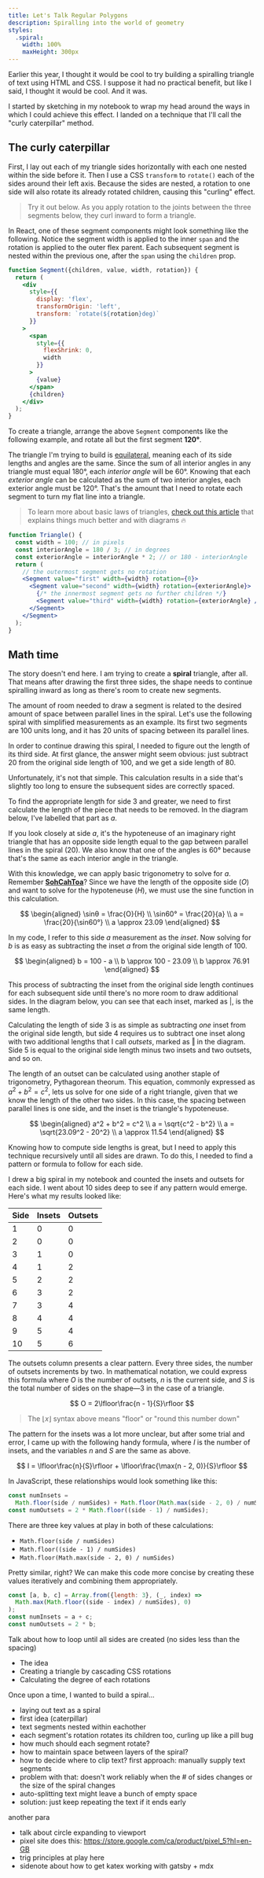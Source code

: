 ```yaml
---
title: Let's Talk Regular Polygons
description: Spiralling into the world of geometry
styles:
  .spiral:
    width: 100%
    maxHeight: 300px
---
```


Earlier this year, I thought it would be cool to try building a spiralling triangle of text using HTML and CSS. I suppose it had no practical benefit, but like I said, I thought it would be cool. And it was.

I started by sketching in my notebook to wrap my head around the ways in which I could achieve this effect. I landed on a technique that I'll call the "curly caterpillar" method.

## The curly caterpillar

First, I lay out each of my triangle sides horizontally with each one nested within the side before it. Then I use a CSS `transform` to `rotate()` each of the sides around their left axis. Because the sides are nested, a rotation to one side will also rotate its already rotated children, causing this "curling" effect.

> Try it out below. As you apply rotation to the joints between the three segments below, they curl inward to form a triangle.


<CaterpillarDemo />

In React, one of these segment components might look something like the following. Notice the segment width is applied to the inner `span` and the rotation is applied to the outer flex parent. Each subsequent segment is nested within the previous one, after the `span` using the `children` prop.

```jsx
function Segment({children, value, width, rotation}) {
  return (
    <div
      style={{
        display: 'flex',
        transformOrigin: 'left',
        transform: `rotate(${rotation}deg)`
      }}
    >
      <span
        style={{
          flexShrink: 0,
          width
        }}
      >
        {value}
      </span>
      {children}
    </div>
  );
}
```

To create a triangle, arrange the above `Segment` components like the following example, and rotate all but the first segment **120°**.

The triangle I'm trying to build is [equilateral](https://en.wikipedia.org/wiki/Equilateral_polygon), meaning each of its side lengths and angles are the same. Since the sum of all interior angles in any triangle must equal 180°, each _interior angle_ will be 60°. Knowing that each _exterior angle_ can be calculated as the sum of two interior angles, each exterior angle must be 120°. That's the amount that I need to rotate each segment to turn my flat line into a triangle.

> To learn more about basic laws of triangles, [check out this article](https://en.wikipedia.org/wiki/Triangle#Basic_facts) that explains things much better and with diagrams 🔥

```jsx
function Triangle() {
  const width = 100; // in pixels
  const interiorAngle = 180 / 3; // in degrees
  const exteriorAngle = interiorAngle * 2; // or 180 - interiorAngle
  return (
    // the outermost segment gets no rotation
    <Segment value="first" width={width} rotation={0}>
      <Segment value="second" width={width} rotation={exteriorAngle}>
        {/* the innermost segment gets no further children */}
        <Segment value="third" width={width} rotation={exteriorAngle} />
      </Segment>
    </Segment>
  );
}
```

## Math time

The story doesn't end here. I am trying to create a **spiral** triangle, after all. That means after drawing the first three sides, the shape needs to continue spiralling inward as long as there's room to create new segments.

The amount of room needed to draw a segment is related to the desired amount of space between parallel lines in the spiral. Let's use the following spiral with simplified measurements as an example. Its first two segments are 100 units long, and it has 20 units of spacing between its parallel lines.


<Spiral1 className="spiral" />

In order to continue drawing this spiral, I needed to figure out the length of its third side. At first glance, the answer might seem obvious: just subtract 20 from the original side length of 100, and we get a side length of 80.

Unfortunately, it's not that simple. This calculation results in a side that's slightly too long to ensure the subsequent sides are correctly spaced.

<Spiral2 className="spiral" />

To find the appropriate length for side 3 and greater, we need to first calculate the length of the piece that needs to be removed. In the diagram below, I've labelled that part as $a$.

If you look closely at side $a$, it's the hypoteneuse of an imaginary right triangle that has an opposite side length equal to the gap between parallel lines in the spiral (20). We also know that one of the angles is 60° because that's the same as each interior angle in the triangle.

<Spiral3 className="spiral" />

With this knowledge, we can apply basic trigonometry to solve for $a$. Remember [**SohCahToa**](https://en.wikipedia.org/wiki/Trigonometry#Mnemonics)? Since we have the length of the opposite side ($O$) and want to solve for the hypoteneuse ($H$), we must use the sine function in this calculation.

$$
\begin{aligned}
\sinθ = \frac{O}{H} \\
\sin60° = \frac{20}{a} \\
a = \frac{20}{\sin60°} \\
a \approx 23.09
\end{aligned}
$$

In my code, I refer to this side $a$ measurement as the _inset_. Now solving for $b$ is as easy as subtracting the inset $a$ from the original side length of 100.

$$
\begin{aligned}
b = 100 - a \\
b \approx 100 - 23.09 \\
b \approx 76.91
\end{aligned}
$$

This process of subtracting the inset from the original side length continues for each subsequent side until there's no more room to draw additional sides. In the diagram below, you can see that each inset, marked as $\vert$, is the same length.

Calculating the length of side $3$ is as simple as subtracting _one_ inset from the original side length, but side $4$ requires us to subtract one inset along with two additional lengths that I call _outsets_, marked as $\Vert$ in the diagram. Side $5$ is equal to the original side length minus two insets and two outsets, and so on.

<Spiral4 className="spiral" />

The length of an outset can be calculated using another staple of trigonometry, Pythagorean theorum. This equation, commonly expressed as $a^2 + b^2 = c^2$, lets us solve for one side of a right triangle, given that we know the length of the other two sides. In this case, the spacing between parallel lines is one side, and the inset is the triangle's hypoteneuse.

$$
\begin{aligned}
a^2 + b^2 = c^2 \\
a = \sqrt{c^2 - b^2} \\
a = \sqrt{23.09^2 - 20^2} \\
a \approx 11.54
\end{aligned}
$$

Knowing how to compute side lengths is great, but I need to apply this technique recursively until all sides are drawn. To do this, I needed to find a pattern or formula to follow for each side.

I drew a big spiral in my notebook and counted the insets and outsets for each side. I went about 10 sides deep to see if any pattern would emerge. Here's what my results looked like:

| Side | Insets | Outsets |
| ---- | ------ | ------- |
| 1    | 0      | 0       |
| 2    | 0      | 0       |
| 3    | 1      | 0       |
| 4    | 1      | 2       |
| 5    | 2      | 2       |
| 6    | 3      | 2       |
| 7    | 3      | 4       |
| 8    | 4      | 4       |
| 9    | 5      | 4       |
| 10   | 5      | 6       |

The outsets column presents a clear pattern. Every three sides, the number of outsets increments by two. In mathematical notation, we could express this formula where $O$ is the number of outsets, $n$ is the current side, and $S$ is the total number of sides on the shape—3 in the case of a triangle.

$$
O = 2\lfloor\frac{n - 1}{S}\rfloor
$$

> The $\lfloor{x}\rfloor$ syntax above means "floor" or "round this number down"

The pattern for the insets was a lot more unclear, but after some trial and error, I came up with the following handy formula, where $I$ is the number of insets, and the variables $n$ and $S$ are the same as above.

$$
I = \lfloor\frac{n}{S}\rfloor + \lfloor\frac{\max(n - 2, 0)}{S}\rfloor
$$

In JavaScript, these relationships would look something like this:

```js
const numInsets =
  Math.floor(side / numSides) + Math.floor(Math.max(side - 2, 0) / numSides);
const numOutsets = 2 * Math.floor((side - 1) / numSides);
```

There are three key values at play in both of these calculations:

- `Math.floor(side / numSides)`
- `Math.floor((side - 1) / numSides)`
- `Math.floor(Math.max(side - 2, 0) / numSides)`

Pretty similar, right? We can make this code more concise by creating these values iteratively and combining them appropriately.

```js
const [a, b, c] = Array.from({length: 3}, (_, index) =>
  Math.max(Math.floor((side - index) / numSides), 0)
);
const numInsets = a + c;
const numOutsets = 2 * b;
```

Talk about how to loop until all sides are created (no sides less than the spacing)

<SpiralDemo />

- The idea
- Creating a triangle by cascading CSS rotations
- Calculating the degree of each rotations

Once upon a time, I wanted to build a spiral...

- laying out text as a spiral
- first idea (caterpillar)
- text segments nested within eachother
- each segment's rotation rotates its children too, curling up like a pill bug
- how much should each segment rotate?
- how to maintain space between layers of the spiral?
- how to decide where to clip text? first approach: manually supply text segments
- problem with that: doesn't work reliably when the # of sides changes or the size of the spiral changes
- auto-splitting text might leave a bunch of empty space
- solution: just keep repeating the text if it ends early

another para

- talk about circle expanding to viewport
- pixel site does this: https://store.google.com/ca/product/pixel_5?hl=en-GB
- trig principles at play here
- sidenote about how to get katex working with gatsby + mdx
